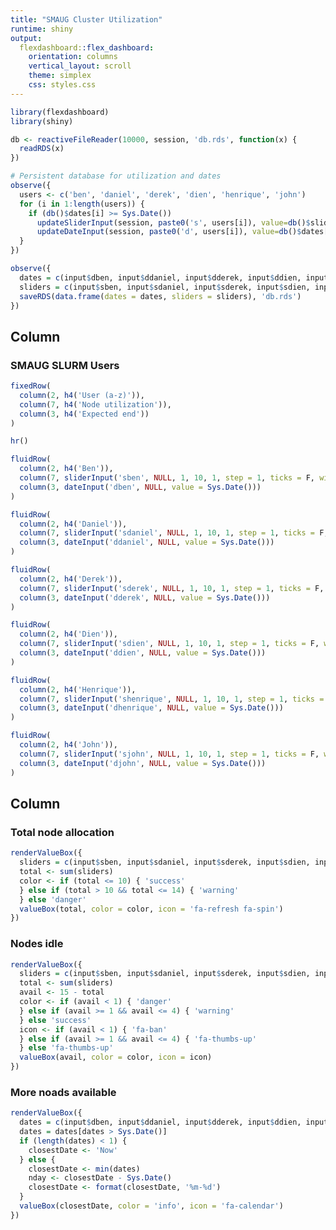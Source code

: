 ```yaml
---
title: "SMAUG Cluster Utilization"
runtime: shiny
output: 
  flexdashboard::flex_dashboard:
    orientation: columns
    vertical_layout: scroll
    theme: simplex
    css: styles.css
---
```


```r
library(flexdashboard)
library(shiny)

db <- reactiveFileReader(10000, session, 'db.rds', function(x) {
  readRDS(x)
})

# Persistent database for utilization and dates
observe({
  users <- c('ben', 'daniel', 'derek', 'dien', 'henrique', 'john')
  for (i in 1:length(users)) {
    if (db()$dates[i] >= Sys.Date())
      updateSliderInput(session, paste0('s', users[i]), value=db()$sliders[i])
      updateDateInput(session, paste0('d', users[i]), value=db()$dates[i])
  }
})

observe({
  dates = c(input$dben, input$ddaniel, input$dderek, input$ddien, input$dhenrique, input$djohn)
  sliders = c(input$sben, input$sdaniel, input$sderek, input$sdien, input$shenrique, input$sjohn)
  saveRDS(data.frame(dates = dates, sliders = sliders), 'db.rds')
})
```

Column {data-width=650}
-----------------------------------------------------------------------

### SMAUG SLURM Users

```r
fixedRow(
  column(2, h4('User (a-z)')),
  column(7, h4('Node utilization')),
  column(3, h4('Expected end'))
)

hr()

fluidRow(
  column(2, h4('Ben')),
  column(7, sliderInput('sben', NULL, 1, 10, 1, step = 1, ticks = F, width = '100%')),
  column(3, dateInput('dben', NULL, value = Sys.Date()))
)

fluidRow(
  column(2, h4('Daniel')),
  column(7, sliderInput('sdaniel', NULL, 1, 10, 1, step = 1, ticks = F, width = '100%')),
  column(3, dateInput('ddaniel', NULL, value = Sys.Date()))
)

fluidRow(
  column(2, h4('Derek')),
  column(7, sliderInput('sderek', NULL, 1, 10, 1, step = 1, ticks = F, width = '100%')),
  column(3, dateInput('dderek', NULL, value = Sys.Date()))
)

fluidRow(
  column(2, h4('Dien')),
  column(7, sliderInput('sdien', NULL, 1, 10, 1, step = 1, ticks = F, width = '100%')),
  column(3, dateInput('ddien', NULL, value = Sys.Date()))
)

fluidRow(
  column(2, h4('Henrique')),
  column(7, sliderInput('shenrique', NULL, 1, 10, 1, step = 1, ticks = F, width = '100%')),
  column(3, dateInput('dhenrique', NULL, value = Sys.Date()))
)

fluidRow(
  column(2, h4('John')),
  column(7, sliderInput('sjohn', NULL, 1, 10, 1, step = 1, ticks = F, width = '100%')),
  column(3, dateInput('djohn', NULL, value = Sys.Date()))
)
```

Column {data-width=350}
-----------------------------------------------------------------------

### Total node allocation

```r
renderValueBox({
  sliders = c(input$sben, input$sdaniel, input$sderek, input$sdien, input$shenrique, input$sjohn)
  total <- sum(sliders)
  color <- if (total <= 10) { 'success'
  } else if (total > 10 && total <= 14) { 'warning'
  } else 'danger'
  valueBox(total, color = color, icon = 'fa-refresh fa-spin')
})
```

### Nodes idle

```r
renderValueBox({
  sliders = c(input$sben, input$sdaniel, input$sderek, input$sdien, input$shenrique, input$sjohn)
  total <- sum(sliders)
  avail <- 15 - total
  color <- if (avail < 1) { 'danger'
  } else if (avail >= 1 && avail <= 4) { 'warning'
  } else 'success'
  icon <- if (avail < 1) { 'fa-ban'
  } else if (avail >= 1 && avail <= 4) { 'fa-thumbs-up'
  } else 'fa-thumbs-up'
  valueBox(avail, color = color, icon = icon)
})
```

### More noads available

```r
renderValueBox({
  dates = c(input$dben, input$ddaniel, input$dderek, input$ddien, input$dhenrique, input$djohn)
  dates = dates[dates > Sys.Date()]
  if (length(dates) < 1) {
    closestDate <- 'Now'
  } else {
    closestDate <- min(dates)
    nday <- closestDate - Sys.Date()
    closestDate <- format(closestDate, '%m-%d')
  }
  valueBox(closestDate, color = 'info', icon = 'fa-calendar')
})
```
